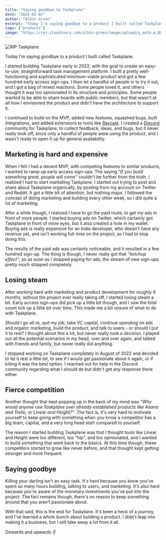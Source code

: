 ```yaml
---
title: "Saying goodbye to Taskplane"
date: "2023-02-02"
author: "Albin Groen"
excerpt: "Today I'm saying goodbye to a product I built called Taskplane."
tags: ["products"]
image: "https://res.cloudinary.com/albin-groen/image/upload/q_auto,w_800,f_auto/v1675343282/rip-taskplane-3_ab4vqf.png"
---
```


![RIP Taskplane](https://res.cloudinary.com/albin-groen/image/upload/v1675343282/rip-taskplane-3_ab4vqf.png)

Today I'm saying goodbye to a product I built called Taskplane.

I started building Taskplane early in 2022, with the goal to create an easy-to-use, straightforward task management platform. I built a pretty well-functioning and sophisticated minimum-viable product and got a few hundred early access sign-ups. I then let a handful of people in to try it out, and I got a bag of mixed reactions. Some people loved it, and others thought it was too opinionated in its structure and principles. Some people wanted to be able to share boards with public members, but that wasn't at all how I envisioned the product and didn't have the architecture to support it.

I continued to build on the MVP, added new features, squashed bugs, built integrations, and added extensions to tools like [Raycast](https://raycast.com). I created a [Discord](https://discord.com) community for Taskplane, to collect feedback, ideas, and bugs, but it never really took off, since only a handful of people were using the product, and I wasn't ready to open it up for general availability.

## Marketing is hard and expensive

When I felt I had a decent MVP, with competing features to similar products, I wanted to ramp up early access sign-ups. The saying _"If you build something great, people will come"_ couldn't be further from the truth. I realized I had to start marketing Taskplane. I started out trying to post and share about Taskplane organically, by posting from my account on Twitter and Reddit. It got a little bit of attention, but nothing major. I followed the concept of doing marketing and building every other week, so I did quite a lot of marketing.

After a while though, I realized I have to go the paid route, to get my ads in front of more people. I started buying ads on Twitter, which certainly got Taskplane in front of more eyes, but it also created a hole in my wallet. Buying ads is really expensive for an indie developer, who doesn't have any revenue yet, and isn't working full-time on the project, so I had to stop doing this.

The results of the paid ads was certainly noticeable, and it resulted in a few hundred sign-up. The thing is though, I never really got that _"ketchup effect"_, so as soon as I stopped paying for ads, the stream of new sign-ups pretty much stopped completely.

## Losing steam

After working hard with marketing and product development for roughly 6 months, without the project ever really taking off, I started losing steam a bit. Early access sign-ups did pick up a little bit though, and I saw the total count tick up a little bit over time. This made me a bit unsure of what to do with Taskplane.

Should I go all-in, quit my job, take VC capital, continue spending on ads and organic marketing, build the product, and talk to users - or should I put it to rest? I thought about this a lot, but never really took a decision. I played out all the potential scenarios in my head, over and over again, and talked with friends and family, but never really did anything.

I stopped working on Taskplane completely in August of 2022 and decided to let it rest a little bit, to see if I would get passionate about it again, or if killing it was the best option. I reached out for help in the Discord community regarding what I should do but didn't get any response there either.

## Fierce competition

Another thought that kept popping up in the back of my mind was _"Why would anyone use Taskplane over already established products like Asana and Trello, or Linear and Height?"_. The fact is, it's very hard to motivate yourself to keep going with something when you know a competitor has a big team, capital, and a very long head start compared to yourself.

The reason I started building Taskplane was that I thought tools like Linear and Height were too different, too "hip", and too opinionated, and I wanted to build something that went back to the basics. At this time though, these competitors started to grow like never before, and that thought kept getting stronger and more frequent.

## Saying goodbye

Killing your darling isn't an easy task. It's hard because you know you've spent so many hours building, talking to users, and marketing. It's also hard because you're aware of the monetary investments you've put into the project. The fact remains though, there's no reason to keep something around that you aren't passionate about.

With that said, this is the end for Taskplane. It's been a heck of a journey, and I've learned a whole bunch about building a product. I didn't leap into making it a business, but I still take away a lot from it all.

Onwards and upwards ✌️
